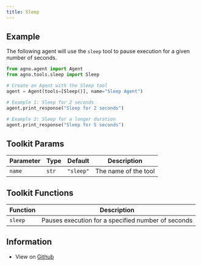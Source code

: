 ```yaml
---
title: Sleep
---
```


## Example

The following agent will use the `sleep` tool to pause execution for a given number of seconds.

```python cookbook/tools/sleep_tools.py
from agno.agent import Agent
from agno.tools.sleep import Sleep

# Create an Agent with the Sleep tool
agent = Agent(tools=[Sleep()], name="Sleep Agent")

# Example 1: Sleep for 2 seconds
agent.print_response("Sleep for 2 seconds")

# Example 2: Sleep for a longer duration
agent.print_response("Sleep for 5 seconds")
```

## Toolkit Params

| Parameter | Type | Default | Description |
|-----------|------|---------|-------------|
| `name` | `str` | `"sleep"` | The name of the tool |

## Toolkit Functions

| Function | Description |
|----------|-------------|
| `sleep` | Pauses execution for a specified number of seconds |


## Information

- View on [Github](https://github.com/phidatahq/agno/blob/main/phi/tools/sleep.py)
